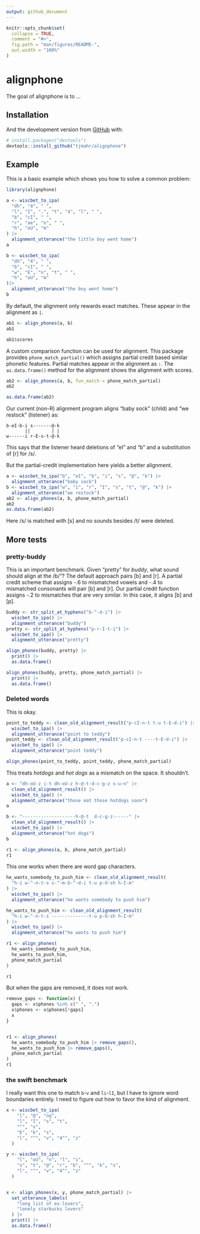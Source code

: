 ```yaml
---
output: github_document
---
```


<!-- README.md is generated from README.Rmd. Please edit that file -->

```r
knitr::opts_chunk$set(
  collapse = TRUE,
  comment = "#>",
  fig.path = "man/figures/README-",
  out.width = "100%"
)
```

# alignphone

<!-- badges: start -->
<!-- badges: end -->

The goal of alignphone is to ...

## Installation

And the development version from [GitHub](https://github.com/) with:

``` r
# install.packages("devtools")
devtools::install_github("tjmahr/alignphone")
```
## Example

This is a basic example which shows you how to solve a common problem:

```r
library(alignphone)

a <- wiscbet_to_ipa(
  "dh", "4", " ", 
  "l", "I", ".", "t", "4", "l", " ", 
  "b", "cI", " ", 
  "r", "ae", "n", " ",  
  "h", "oU", "m"
) |> 
  alignment_utterance("the little boy went home")
a

b <- wiscbet_to_ipa(
  "dh", "4", " ", 
  "b", "cI", " ", 
  "w", "E", "n", "t", " ", 
  "h", "oU", "m"
)|> 
  alignment_utterance("the boy went home")
b

```

By default, the alignment only rewards exact matches. These appear in the
alignment as `|`.

```r
ab1 <- align_phones(a, b)
ab1

ab1$scores
```

A custom comparison function can be used for alignment. This package provides
`phone_match_partial()` which assigns partial credit based similar phonetic
features. Partial matches appear in the alignment as `:`. The `as.data.frame()`
method for the alignment shows the alignment with scores.

```r
ab2 <- align_phones(a, b, fun_match = phone_match_partial)
ab2

as.data.frame(ab2)
```


Our current (non-R) alignment program aligns "baby sock" (child) and "we restock"
(listener) as:

```
b-eI-b-i s-------@-k
       ||        | |
w------i r-E-s-t-@-k
```

This says that the listener heard deletions of "eI" and "b" and a substitution of
[r] for /s/.

But the partial-credit implementation here yields a better alignment.

```r
a <- wiscbet_to_ipa("b", "eI", "b", "i", "s", "@", "k") |> 
  alignment_utterance("baby sock")
b <- wiscbet_to_ipa("w", "i", "r", "I", "s", "t", "@", "k") |> 
  alignment_utterance("we restock")
ab2 <- align_phones(a, b, phone_match_partial)
ab2
as.data.frame(ab2)
```

Here /s/ is matched with [s] and no sounds besides /t/ were deleted.


## More tests

### pretty-buddy

This is an important benchmark. Given "pretty" for *buddy*, what sound
should align at the /b/"? The default approach pairs [b] and [r]. A partial
credit scheme that assigns -.6 to mismatched vowels and -.4 to mismatched
consonants will pair [b] and [r]. Our partial credit function assigns -.2 to
mismatches that are very similar. In this case, it aligns [b] and [p].

```r
buddy <- str_split_at_hyphens("b-^-d-i") |> 
  wiscbet_to_ipa() |> 
  alignment_utterance("buddy")
pretty <- str_split_at_hyphens("p-r-I-t-i") |> 
  wiscbet_to_ipa() |> 
  alignment_utterance("pretty")

align_phones(buddy, pretty) |> 
  print() |> 
  as.data.frame()

align_phones(buddy, pretty, phone_match_partial) |> 
  print() |> 
  as.data.frame()
```

### Deleted words

This is okay. 

```r
point_to_teddy <- clean_old_alignment_result("p-cI-n-t t-u t-E-d-i") |> 
  wiscbet_to_ipa() |> 
  alignment_utterance("point to teddy")
point_teddy <- clean_old_alignment_result("p-cI-n-t ----t-E-d-i") |> 
  wiscbet_to_ipa() |> 
  alignment_utterance("point teddy")

align_phones(point_to_teddy, point_teddy, phone_match_partial)
```

This treats *hotdogs* and *hot dogs* as a mismatch on the space. It shouldn't.

```r
a <- "dh-oU-z i-t dh-oU-z h-@-t-d-c-g-z s-u-n" |> 
  clean_old_alignment_result() |> 
  wiscbet_to_ipa() |> 
  alignment_utterance("those eat those hotdogs soon")
a

b <- "--------------------h-@-t  d-c-g-z------" |> 
  clean_old_alignment_result() |> 
  wiscbet_to_ipa() |> 
  alignment_utterance("hot dogs")
b

r1 <- align_phones(a, b, phone_match_partial)
r1
```

This one works when there are word gap characters.

```r
he_wants_somebody_to_push_him <- clean_old_alignment_result(
  "h-i w-^-n-t-s s-^-m-b-^-d-i t-u p-U-sh h-I-m"
) |> 
  wiscbet_to_ipa() |> 
  alignment_utterance("he wants somebody to push him")  

he_wants_to_push_him <- clean_old_alignment_result(
  "h-i w-^-n-t-s --------------t-u p-U-sh h-I-m"
) |> 
  wiscbet_to_ipa() |> 
  alignment_utterance("he wants to push him")  

r1 <- align_phones(
  he_wants_somebody_to_push_him, 
  he_wants_to_push_him, 
  phone_match_partial
)

r1
```

But when the gaps are removed, it does not work.

```r
remove_gaps <- function(x) {
  gaps <- x$phones %in% c(" ", ".")
  x$phones <- x$phones[!gaps]
  x
}


r1 <- align_phones(
  he_wants_somebody_to_push_him |> remove_gaps(), 
  he_wants_to_push_him |> remove_gaps(), 
  phone_match_partial
)
r1
```


### the swift benchmark

I really want this one to match `b`-`v` and `li`-`lI`, but I have to ignore word
boundaries entirely. I need to figure out how to favor the kind of alignment.

```r
x <- wiscbet_to_ipa(
    "l", "@", "ng", 
    "l", "I", "s", "t", 
    "^", "v", 
    "E", "k", "s", 
    "l", "^", "v", "4^", "z"
  )

y <- wiscbet_to_ipa(
    "l", "oU", "n", "l", "i", 
    "s", "t", "@", "r", "b", "^", "k", "s", 
    "l", "^", "v", "4^", "z"
  )


x <- align_phones(x, y, phone_match_partial) |> 
  set_utterance_labels(
    "long list of ex-lovers",
    "lonely starbucks lovers"
  ) |> 
  print() |> 
  as.data.frame()



```

